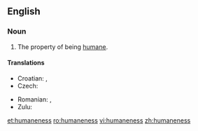 ==English==

===Noun===
{{en-noun|-}}

# The property of being [[humane]].

====Translations====
{{trans-top|property of being humane}}
* Croatian: {{t-|hr|čovjekoljublje|n|alt=čȍvjekoljūblje}}, {{t-|hr|čovjekoljubivost|f|alt=čovjekoljùbivōst}}
* Czech: {{t-|cs|lidskost|f}}
{{trans-mid}}
* Romanian: {{t-|ro|omenie|f}}, {{t+|ro|umanitate|f}}
* Zulu: {{t|zu|ubuntu|c14}}
{{trans-bottom}}

[[et:humaneness]]
[[ro:humaneness]]
[[vi:humaneness]]
[[zh:humaneness]]